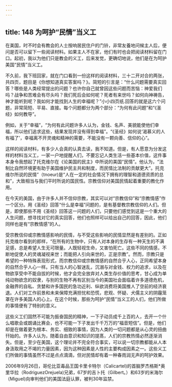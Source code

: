 ```yaml
---
---
---
```

title: 148 为呵护“民情”当义工
---




在美国，时不时会有教会的人士按响居民住户的门铃，非常友養地问候主人后，便问是否可以留下一些阅读材料。如果主人不在家，他们有时也会把阅读材料留在门口。起初，我以为他们只是教会的义工，后来发觉，更确切地说，他们是在为呵护美国“民情”当义工。

不久前，我下班回家，就在门口看到一份这样的阅读材料，三十二开对合的两张，共四页，题目是《你想知道真实答案吗？》。简短的引言是：“什么问题需要真实回答？哪些是人类经常提出的问题？也许你自己就曾因这些问题而苦恼：神爱我们吗？战争和苦难会有尽头吗？我们死后会如何呢？死者有来世吗？如何向神祷告，神才能听到呢？我如何才能找到人生的幸福呢？”小小四页纸.回答的就是这六个问题，非常简短、平易、直接。每个问题都分为两个部分：“为何有此问题”和“《圣经》如何教导”。

例如，关于“幸福”，“为何有此问题许多人认为，金钱、名声、美貌能使他们幸福，所以他们追求这些，结果发现并没有得到幸福”。“《圣经》如何说‘渴慕义的人有福了’，幸福离不开灵魂和精神的需要，不能没有一颗向善、信仰的心”。

这样的阅读材料，有多少人会真的认真去读，我不知道。但是，有人愿意为分发这样的材料当义工，一家一户地提醒人们，不要忘记人类生活一些基本价值，这件事本身令我想起了托克维尔在《论美国的民主》中所说的美国“民情”。他认为，“法制比自然环境更有助于美国维护民主共和制度，而民情比法制的贡献更大”。托克维尔所说的民情”（tnoeur)是“人在一定的社会情况下拥有的理智和道德资质的总和”，大致相当与我们平时所说的国民性。宗教信仰对美国民情起着重要的教化作用。

在今天的美国，由于许多人并不信仰宗教，其实可以对“宗教信仰”和“宗教情感”作一个区分。用《圣经》回答“什么是幸福”问题的，是有基督教宗教信仰的人们。但是，即使那些不用《圣经》回答这一问题的人们，只要他们感觉到这是一个重大的人生问题，想寻找对它的真实回答，他们也照样可以给出自己的回答，因此，他们同样也是有“宗教情感”的人。

受宗教信仰或宗教情感影响的民情，与不受这些影响的民情显然是有差别的。正如托克维尔看到的郎样，“在所有的生物中，只有人对本身的生存有一种天生的不满足感，总是希望人生无可限量。人既轻视生命，又害怕死亡。这些不同的情感，不断地促使人的灵魂凝视来世；而能把人引向来世的，正是宗教”。然而，宗教只是希望的一种特殊表现形式，而宗教信仰或宗教情感的自然合乎人心，正同希望本身的自然合乎人心一样。只有当人的心智迷乱，沉溺与对金钱、权力的追求，以及在物欲享受中不能自拔的时候，他才会完全放弃对人类生存价值的思考，甘心成为单纯动物欲念的奴隶，与别的生物不再有区别当今的美国社会面临着许多道德危机，金融界的自私、贪婪和许多国民的急功近利、纵欲消费将美国推人了空前的经济衰退。人们对工作前景和未来保障充满担忧和恐慌，悲观、怀疑、犬儒主义的阴霾笼罩在许多美国人的心上。在这个时候，那些为呵护“民情”当义工的人们，他们所做的事情便有了特别的意义。

这些义工们固然不可能为振奋国民的精神，一下子动员成千上百的人，去开一个什么唱歌会或朗诵比赛会，也不可能一下子发出千千万万的“福音短信”。但是，他们却是在做着更为根本、务实、细致的事情，因为人类的一切问题都是从心灵的扭曲幵始的。许多人认为，随着自由意识和知识的提髙，人们的宗教热情必然逐渐消失。但是，至少在美国，这个理论并不完全符合事实，可以说一切宗教都能从人本身汲取用之不竭的力量因素，因为这种因素是人性的主要构成因素之一。这些义工们所做的事情虽然不过是点点滴滴，但对民情却有着一种春雨润无声的呵护效果。

2006年9月26日，哥伦比亚毒品王国卡里卡特尔（Calicartel)的首脑罗杰格斯*奥里华拉（RodriguezOrejuela)兄弟，67岁的吉卜托（Gilbert。）和63岁的米海尔（Miguel)向审判他们的美国法庭认罪，被判30年监禁。